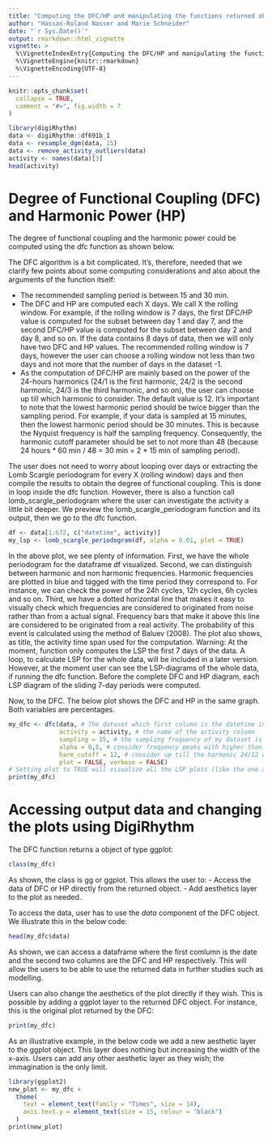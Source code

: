 ```yaml
---
title: "Computing the DFC/HP and manipulating the functions returned objects"
author: "Hassan-Roland Nasser and Marie Schneider"
date: "`r Sys.Date()`"
output: rmarkdown::html_vignette
vignette: >
  %\VignetteIndexEntry{Computing the DFC/HP and manipulating the functions returned objects}
  %\VignetteEngine{knitr::rmarkdown}
  %\VignetteEncoding{UTF-8}
---
```


```r
knitr::opts_chunk$set(
  collapse = TRUE,
  comment = "#>", fig.width = 7
)
```

```r
library(digiRhythm)
data <- digiRhythm::df691b_1
data <- resample_dgm(data, 15)
data <- remove_activity_outliers(data)
activity <- names(data)[3]
head(activity)
```

# Degree of Functional Coupling (DFC) and Harmonic Power (HP)
The degree of functional coupling and the harmonic power could be computed using the dfc function as shown below.

The DFC algorithm is a bit complicated. It's, therefore, needed that we clarify few points about some computing considerations and also about the arguments of the function itself:

- The recommended sampling period is between 15 and 30 min.
- The DFC and HP are computed each X days. We call X the rolling window. For example, if the rolling window is 7 days, the first DFC/HP value is computed for the subset between day 1 and day 7, and the second DFC/HP value is computed for the subset between day 2 and day 8, and so on. If the data contains 8 days of data, then we will only have two DFC and HP values. The recommended rolling window is 7 days, however the user can choose a rolling window not less than two days and not more that the number of days in the dataset -1.
- As the computation of DFC/HP are mainly based on the power of the 24-hours harmonics (24/1 is the first harmonic, 24/2 is the second harmonic, 24/3 is the third harmonic, and so on), the user can choose up till which harmonic to consider. The default value is 12. It's important to note that the lowest harmonic period should be twice bigger than the sampling period. For example, if your data is sampled at 15 minutes, then the lowest harmonic period should be 30 minutes. This is because the Nyquist frequency is half the sampling frequency. Consequently, the harmonic cutoff parameter should be set to not more than 48 (because 24 hours * 60 min / 48 = 30 min = 2 * 15 min of sampling period).

The user does not need to worry about looping over days or extracting the Lomb Scargle periodogram for every X (rolling window) days and then compile the results to obtain the degree of functional coupling. This is done in loop inside the dfc function. However, there
is also a function call lomb_scargle_periodogram where the user can investigate the activity a little bit deeper. We preview the lomb_scargle_periodogram function and its output, then we go to the dfc function.

```r
df <- data[1:672, c("datetime", activity)]
my_lsp <- lomb_scargle_periodogram(df, alpha = 0.01, plot = TRUE)
```

In the above plot, we see plenty of information. First, we have the whole periodogram for the dataframe df visualized. Second, we can distinguish between
harmonic and non harmonic frequencies. Harmonic frequencies are plotted in blue and tagged with the time period they correspond to. For instance, we can check the power of the 24h cycles, 12h cycles, 6h cycles and so on. Third, we have a dotted horizontal line that makes it easy to visually check which frequencies are considered to originated from noise rather than from a actual signal. Frequency bars that make it above this line are considered to be originated from a real activity. The probability of this event is calculated using the method of Baluev (2008). The plot also shows, as title, the activity time span used for the computation.
Warning: At the moment, function only computes the LSP the first 7 days of the data. A loop, to calculate LSP for the whole data, will be included in a later version. However, at the moment user can see the LSP-diagrams of the whole data, if running the dfc function. Before the complete DFC and HP diagram, each LSP diagram of the sliding 7-day periods were computed.

Now, to the DFC. The below plot shows the DFC and HP in the same graph. Both variables are percentages.

```r
my_dfc <- dfc(data, # The dataset which first column is the datetime in posix and the subsequent columns are numeric activities
              activity = activity, # the name of the activity column
              sampling = 15, # the sampling frequency of my dataset is 15
              alpha = 0,5, # consider frequency peaks with higher than 0.5 p-value as significant
              harm_cutoff = 12, # consider up till the harmonic 24/12 which is two hours
              plot = FALSE, verbose = FALSE)
# Setting plot to TRUE will visualize all the LSP plots (like the one above) during each sliding window. Rather used for deeper investigation and debugging.
print(my_dfc)
```
# Accessing output data and changing the plots using DigiRhythm

The DFC function returns a object of type ggplot:

```r
class(my_dfc)
```

As shown, the class is gg or ggplot. This allows the user to:
- Access the data of DFC or HP directly from the returned object.
- Add aesthetics layer to the plot as needed.

To access the data, user has to use the *data* component of the DFC object. We illustrate this in the below code:

```r
head(my_dfc$data)
```
As shown, we can access a dataframe where the first comlumn is the date and the second two columns are the DFC and HP respectively. This will allow the users to be able to use the returned data in further studies such as modelling.

Users can also change the aesthetics of the plot directly if they wish. This is possible by adding a ggplot layer to the returned DFC object. For instance, this is the original plot returned by the DFC:

```r
print(my_dfc)
```
As an illustrative example, in the below code we add a new aesthetic layer to the ggplot object. This layer does nothing but increasing the width of the x-axis. Users can add any other aesthetic layer as they wish; the immagination is the only limit.

```r
library(ggplot2)
new_plot <- my_dfc +
  theme(
    text = element_text(family = "Times", size = 14),
    axis.text.y = element_text(size = 15, colour = "black")
  )
print(new_plot)
```
